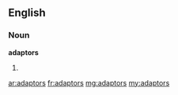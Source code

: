 ==English==
===Noun===
'''adaptors'''
#{{plural of|[[adaptor]]}}

[[ar:adaptors]]
[[fr:adaptors]]
[[mg:adaptors]]
[[my:adaptors]]